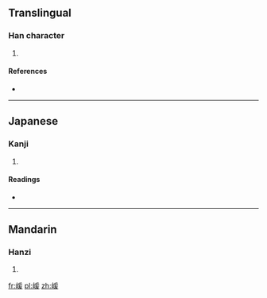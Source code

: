 ==Translingual==

===Han character===
{{Han char|rn=46|rad=山|as=09|sn=12|four=|canj=山月一水 (UBME)|ids=⿰[[山]][[爰]]}}

# {{defn|Han|sort=山09}}

====References====
* {{Han ref|kx=0316.120|dkj=08275|hdz=10787.180|uh=5D48|ud=23880}}

----

==Japanese==

===Kanji===
{{ja-kanji|grade=|rs=山09}}

# {{defn|lang=ja|sort=山09}}

====Readings====
* {{ja-readings|on=[[かん]] (kan), [[がん]] (gan)|kun=}}

----

==Mandarin==

===Hanzi===
{{cmn-hanzi|pin=[[huàn]] ([[huan4]]), [[qiān]] ([[qian1]])|wg=huan<sup>4</sup>, ch'ien<sup>1</sup>}}

# {{defn|lang=cmn|sort=山09}}

[[fr:嵈]]
[[pl:嵈]]
[[zh:嵈]]